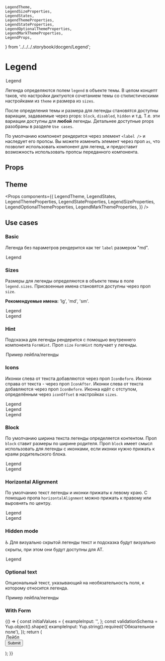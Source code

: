     LegendTheme,
    LegendSizeProperties,
    LegendStates,
    LegendThemeProperties,
    LegendStateProperties,
    LegendOptionalThemeProperties,
    LegendMarkThemeProperties,
    LegendProps,
} from '../../../.storybook/docgen/Legend';

<Meta title="Components / Legend" component={Legend} decorators={[centeredDecorator]} />

# Legend

<Story name="Knobs">
    <Legend
        as={text('Tag', 'legend')}
        name="Example"
        hint={boolean('Hint', true) ? text('Hint text', 'Hint') : undefined}
        hiddenLegend={boolean('Hidden legend', false)}
        size={radios('size', ['lg', 'md', 'sm'], 'md')}
        optional={boolean('Is optional?', true) ? text('Optional text', '(optional)') : undefined}
        IconBefore={boolean('Icon before', true) && baseTheme.global.placeholder}
        IconAfter={boolean('Icon after', true) && baseTheme.global.placeholder}
        block={boolean('Block', false)}
        horizontalAlignment={radios('Horizontal align', ['left', 'center', 'right'], 'left')}
        __theme={boolean('Use custom theme', false) ? object('themeObj', baseTheme.components.Legend) : undefined}
        __hintTheme={
            boolean('Use custom hint theme', false) ? object('hintThemeObj', baseTheme.components.FormHint) : undefined
        }
    >
        Legend
    </Legend>
</Story>

Легенда определяются полем `legend` в объекте темы. В целом концепт таков, что настройки диктуются сочетанием темы со стилистическими настройками из `theme` и размера из `sizes`.

После определения темы и размера для легенды становятся доступны вариации, задаваемые через props: `block`, `disabled`, `hidden` и т.д. Т.е. эти вариации доступны для **любой** легенды. Детальнее доступные props разобраны в разделе `Use cases`.

По умолчанию компонент рендерится через элемент `<label />` и наследует его пропсы. Вы можете изменить элемент через проп `as`, что позволит использовать компонент для легенд, и предоставит возможность использовать пропсы переданного компонента.

## Props

<Props of={LegendProps} />

## Theme

<Props
    components={{
        LegendTheme,
        LegendStates,
        LegendThemeProperties,
        LegendStateProperties,
        LegendSizeProperties,
        LegendOptionalThemeProperties,
        LegendMarkThemeProperties,
    }}
/>

## Use cases

### Basic

Легенда без параметров рендерится как тег `label` размером "md".

<Preview>
    <Story name="Basic">
        <Legend name="basic">Legend</Legend>
    </Story>
</Preview>

### Sizes

Размеры для легенды определяются в объекте темы в поле `legend.sizes`. Присвоенные имена становятся доступны через проп `size`.

**Рекомендуемые имена:** 'lg', 'md', 'sm'.

<Preview>
    <Story name="Large size">
        <Legend name="size-lg" size="lg">
            Legend
        </Legend>
    </Story>
    <Story id="components-legend--basic" />
    <Story name="Small size">
        <Legend name="size-sm" size="sm">
            Legend
        </Legend>
    </Story>
</Preview>

### Hint

Подсказка для легенды рендерится с помощью внутреннего компонента `FormHint`. Проп `size` `FormHint` получает у легенды.

<Preview>
    <Story name="Hint">
        <Legend name="hint" hint="Hint">
            Пример лейбла/легенды
        </Legend>
    </Story>
</Preview>

### Icons

Иконки слева от текста добавляются через проп `IconBefore`. Иконки справа от текста - через проп `IconAfter`. Иконки слева от текста добавляются через проп `IconBefore`. Иконка идёт с отступом, определённым через `iconOffset` в настройках `sizes`.

<Preview>
    <Story name="Icon (before)">
        <Legend name="icon-before" IconBefore={baseTheme.global.placeholder}>
            Legend
        </Legend>
    </Story>
    <Story name="Icon (after)">
        <Legend name="icon-after" IconAfter={baseTheme.global.placeholder}>
            Legend
        </Legend>
    </Story>
    <Story name="Icon (both)">
        <Legend name="icon-both" IconBefore={baseTheme.global.placeholder} IconAfter={baseTheme.global.placeholder}>
            Legend
        </Legend>
    </Story>
</Preview>

### Block

По умолчанию ширина текста легенды определяется контентом. Проп `block` ставит размеры по ширине родителя. Проп `block` имеет смысл использовать для легенды с иконками, если иконки нужно прижать к краям родительского блока.

<Preview>
    <Story name="Block">
        <Legend name="block" block>
            Legend
        </Legend>
    </Story>
    <Story name="Block (icons)">
        <Legend
            name="block-cons"
            block
            IconBefore={baseTheme.global.placeholder}
            IconAfter={baseTheme.global.placeholder}
        >
            Legend
        </Legend>
    </Story>
</Preview>

### Horizontal Alignment

По умолчанию текст легенды и иконки прижаты к левому краю. С помощью пропа `horizontalAlignment` можно прижать к правому или выровнять по центру.

<Preview>
    <Story id="components-legend--basic" />
    <Story name="Align to center">
        <Legend name="center" horizontalAlignment="center">
            Legend
        </Legend>
    </Story>
    <Story name="Align to right">
        <Legend name="right" horizontalAlignment="right">
            Legend
        </Legend>
    </Story>
</Preview>

### Hidden mode

♿️ Для визуально скрытой легенды текст и подсказка будут визуально скрыты, при этом они будут доступны для AT.

<Preview>
    <Story name="Hidden mode">
        <Legend name="hidden" hiddenLegend={true}>
            Legend
        </Legend>
    </Story>
</Preview>

### Optional text

Опциональный текст, указывающий на необязательность поля, к которому относится легенда.

<Preview>
    <Story name="Optional">
        <Legend name="optional" optional="(optional)">
            Пример лейбла/легенды
        </Legend>
    </Story>
</Preview>

### With Form

<Preview>
    <Story name="Inside Form">
        {() => {
            const initialValues = {
                exampleInput: '',
            };
            const validationSchema = Yup.object().shape({
                exampleInput: Yup.string().required('Обязательное поле'),
            });
            return (
                <Form
                    initialValues={initialValues}
                    validationSchema={validationSchema}
                    onSubmit={action('Submit')}
                    style={{ width: '25vw', minWidth: '320px' }}
                    ErrorIcon={ErrorIcon}
                    SuccessIcon={SuccessIcon}
                    showSuccess={boolean('showSuccess', true, 'Form')}
                    requiredRule={radios('requiredRule', ['optional', 'mark'], 'mark', 'Form')}
                    errorPosition={radios('errorPosition', ['top', 'bottom'], 'top', 'Form')}
                >
                    <Form.Field
                        controlId="exampleInput"
                        size={radios('size', ['lg', 'md', 'sm'], 'md', 'Field')}
                        hint={
                            boolean('Hint', true, 'Field')
                                ? text('Hint text', 'Подсказка к полю 1', 'Field')
                                : undefined
                        }
                        hintPosition={radios('hintPosition', ['top', 'bottom'], 'top', 'Field')}
                        hiddenLabel={boolean('Hidden Label', false, 'Field')}
                        validationPosition={radios(
                            'validationPosition',
                            ['labelBefore', 'labelAfter', 'inputBefore', 'inputAfter'],
                            'labelAfter',
                            'Field',
                        )}
                        style={{ marginBottom: scale(2) }}
                    >
                        <Legend
                            as={text('Tag', 'label')}
                            IconBefore={boolean('Icon before', true, 'Legend') && baseTheme.global.placeholder}
                            IconAfter={boolean('Icon after', true, 'Legend') && baseTheme.global.placeholder}
                            block={boolean('Block', false, 'Legend')}
                            horizontalAlignment={radios(
                                'Horizontal align',
                                ['left', 'center', 'right'],
                                'left',
                                'Legend',
                            )}
                            __theme={
                                boolean('Use custom theme', false, 'Legend')
                                    ? object('themeObj', baseTheme.components.Legend)
                                    : undefined
                            }
                        >
                            Лейбл
                        </Legend>
                        <Form.Input />
                    </Form.Field>
                    <Button type="submit">Submit</Button>
                </Form>
            );
        }}
    </Story>
</Preview>

